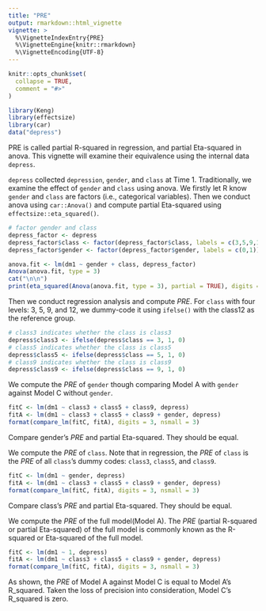 ```yaml
---
title: "PRE"
output: rmarkdown::html_vignette
vignette: >
  %\VignetteIndexEntry{PRE}
  %\VignetteEngine{knitr::rmarkdown}
  %\VignetteEncoding{UTF-8}
---
```


```r
knitr::opts_chunk$set(
  collapse = TRUE,
  comment = "#>"
)
```

```r
library(Keng)
library(effectsize)
library(car)
data("depress")
```

PRE is called partial R-squared in regression, and partial Eta-squared in anova. This vignette will examine their equivalence using the internal data `depress`.

`depress` collected `depression`, `gender`, and `class` at Time 1. Traditionally, we examine the effect of `gender` and `class` using anova. We firstly let R know `gender` and `class` are factors (i.e., categorical variables). Then we conduct anova using `car::Anova()` and compute partial Eta-squared using `effectsize::eta_squared()`.

```r
# factor gender and class
depress_factor <- depress
depress_factor$class <- factor(depress_factor$class, labels = c(3,5,9,12))
depress_factor$gender <- factor(depress_factor$gender, labels = c(0,1))

anova.fit <- lm(dm1 ~ gender + class, depress_factor)
Anova(anova.fit, type = 3)
cat("\n\n")
print(eta_squared(Anova(anova.fit, type = 3), partial = TRUE), digits = 6)
```

Then we conduct regression analysis and compute *PRE*. For `class` with four levels: 3, 5, 9, and 12, we dummy-code it using `ifelse()` with the class12 as the reference group. 

```r
# class3 indicates whether the class is class3 
depress$class3 <- ifelse(depress$class == 3, 1, 0)
# class5 indicates whether the class is class5 
depress$class5 <- ifelse(depress$class == 5, 1, 0)
# class9 indicates whether the class is class9 
depress$class9 <- ifelse(depress$class == 9, 1, 0)
```

We compute the *PRE* of `gender` though comparing Model A with `gender` against Model C without `gender`.

```r
fitC <- lm(dm1 ~ class3 + class5 + class9, depress)
fitA <- lm(dm1 ~ class3 + class5 + class9 + gender, depress)
format(compare_lm(fitC, fitA), digits = 3, nsmall = 3)
```

Compare gender's *PRE* and partial Eta-squared. They should be equal.

We compute the *PRE* of `class`. Note that in regression, the *PRE* of `class` is the *PRE* of all `class`'s dummy codes: `class3`, `class5`, and `class9`.

```r
fitC <- lm(dm1 ~ gender, depress)
fitA <- lm(dm1 ~ class3 + class5 + class9 + gender, depress)
format(compare_lm(fitC, fitA), digits = 3, nsmall = 3)
```
Compare class's *PRE* and partial Eta-squared. They should be equal.

We compute the *PRE* of the full model(Model A). The *PRE* (partial R-squared or partial Eta-squared) of the full model is commonly known as the R-squared or Eta-squared of the full model.

```r
fitC <- lm(dm1 ~ 1, depress)
fitA <- lm(dm1 ~ class3 + class5 + class9 + gender, depress)
format(compare_lm(fitC, fitA), digits = 3, nsmall = 3)
```
As shown, the *PRE* of Model A against Model C is equal to Model A's R_squared. Taken the loss of precision into consideration, Model C's R_squared is zero.
